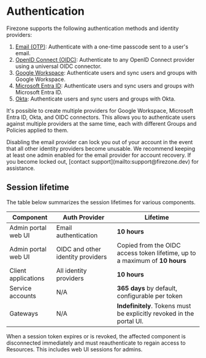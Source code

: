 
# Authentication

Firezone supports the following authentication methods and identity providers:

1. [Email (OTP)](/kb/authenticate/email): Authenticate with a one-time passcode
   sent to a user's email.
1. [OpenID Connect (OIDC)](/kb/authenticate/oidc): Authenticate to any OpenID
   Connect provider using a universal OIDC connector.
1. [Google Workspace](/kb/authenticate/google): Authenticate users and sync
   users and groups with Google Workspace.
1. [Microsoft Entra ID](/kb/authenticate/entra): Authenticate users and sync
   users and groups with Microsoft Entra ID.
1. [Okta](/kb/authenticate/okta): Authenticate users and sync users and groups
   with Okta.

It's possible to create multiple providers for Google Workspace, Microsoft Entra
ID, Okta, and OIDC connectors. This allows you to authenticate users against
multiple providers at the same time, each with different Groups and Policies
applied to them.

<Alert color="warning">
  Disabling the email provider can lock you out of your account in the event
  that all other identity providers become unusable. We recommend keeping at
  least one admin enabled for the email provider for account recovery. If you
  become locked out, [contact support](mailto:support@firezone.dev) for
  assistance.
</Alert>

## Session lifetime

The table below summarizes the session lifetimes for various components.

| Component           | Auth Provider                     | Lifetime                                                                    |
| ------------------- | --------------------------------- | --------------------------------------------------------------------------- |
| Admin portal web UI | Email authentication              | **10 hours**                                                                |
| Admin portal web UI | OIDC and other identity providers | Copied from the OIDC access token lifetime, up to a maximum of **10 hours** |
| Client applications | All identity providers            | **10 hours**                                                                |
| Service accounts    | N/A                               | **365 days** by default, configurable per token                             |
| Gateways            | N/A                               | **Indefinitely**. Tokens must be explicitly revoked in the portal UI.       |

When a session token expires or is revoked, the affected component is
disconnected immediately and must reauthenticate to regain access to Resources.
This includes web UI sessions for admins.
